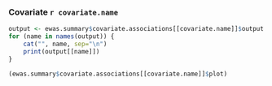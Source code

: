 ### Covariate `r covariate.name`

```r
output <- ewas.summary$covariate.associations[[covariate.name]]$output
for (name in names(output)) {
    cat("", name, sep="\n")
    print(output[[name]])
}
```

```r
(ewas.summary$covariate.associations[[covariate.name]]$plot)
```
